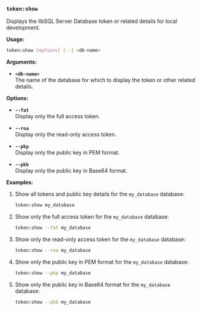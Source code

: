 ### `token:show`
 
Displays the libSQL Server Database token or related details for local development.

**Usage:**  
```bash
token:show [options] [--] <db-name>
```

**Arguments:**

- **`<db-name>`**  
  The name of the database for which to display the token or other related details.

**Options:**

- **`--fat`**  
  Display only the full access token.

- **`--roa`**  
  Display only the read-only access token.

- **`--pkp`**  
  Display only the public key in PEM format.

- **`--pkb`**  
  Display only the public key in Base64 format.

**Examples:**

1. Show all tokens and public key details for the `my_database` database:  
   ```bash
   token:show my_database
   ```

2. Show only the full access token for the `my_database` database:  
   ```bash
   token:show --fat my_database
   ```

3. Show only the read-only access token for the `my_database` database:  
   ```bash
   token:show --roa my_database
   ```

4. Show only the public key in PEM format for the `my_database` database:  
   ```bash
   token:show --pkp my_database
   ```

5. Show only the public key in Base64 format for the `my_database` database:  
   ```bash
   token:show --pkb my_database
   ```